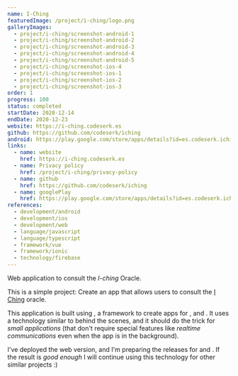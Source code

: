 ```yaml
---
name: I-Ching
featuredImage: /project/i-ching/logo.png
galleryImages:
  - project/i-ching/screenshot-android-1
  - project/i-ching/screenshot-android-2
  - project/i-ching/screenshot-android-3
  - project/i-ching/screenshot-android-4
  - project/i-ching/screenshot-android-5
  - project/i-ching/screenshot-ios-4
  - project/i-ching/screenshot-ios-1
  - project/i-ching/screenshot-ios-2
  - project/i-ching/screenshot-ios-3
order: 1
progress: 100
status: completed
startDate: 2020-12-14
endDate: 2020-12-23
website: https://i-ching.codeserk.es
github: https://github.com/codeserk/iching
android: https://play.google.com/store/apps/details?id=es.codeserk.iching
links:
  - name: website
    href: https://i-ching.codeserk.es
  - name: Privacy policy
    href: /project/i-ching/privacy-policy
  - name: github
    href: https://github.com/codeserk/iching
  - name: googlePlay
    href: https://play.google.com/store/apps/details?id=es.codeserk.iching
references:
  - development/android
  - development/ios
  - development/web
  - language/javascript
  - language/typescript
  - framework/vue
  - framework/ionic
  - technology/firebase
---
```


Web application to consult the _I-ching_ Oracle.

This is a simple project: Create an app that allows users to consult the [I Ching](https://en.wikipedia.org/wiki/I_Ching) oracle.

This application is built using [](framework/ionic), a framework to create apps for [](development/android), [](development/ios) and [](development/web). It uses a technology similar to [](technology/phonegap) behind the scenes, and it should do the trick for _small applications_ (that don't require special features like _realtime communications_ even when the app is in the background).

I've deployed the web version, and I'm preparing the releases for [](development/android) and [](development/ios). If the result is _good enough_ I will continue using this technology for other similar projects :)

